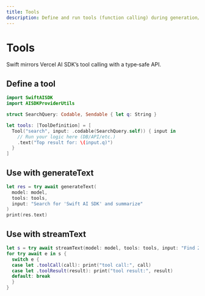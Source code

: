 ```yaml
---
title: Tools
description: Define and run tools (function calling) during generation/streaming.
---
```


# Tools

Swift mirrors Vercel AI SDK’s tool calling with a type‑safe API.

## Define a tool

```swift
import SwiftAISDK
import AISDKProviderUtils

struct SearchQuery: Codable, Sendable { let q: String }

let tools: [ToolDefinition] = [
  Tool("search", input: .codable(SearchQuery.self)) { input in
    // Run your logic here (DB/API/etc.)
    .text("Top result for: \(input.q)")
  }
]
```

## Use with generateText

```swift
let res = try await generateText(
  model: model,
  tools: tools,
  input: "Search for 'Swift AI SDK' and summarize"
)
print(res.text)
```

## Use with streamText

```swift
let s = try await streamText(model: model, tools: tools, input: "Find 2 facts about Vercel AI SDK")
for try await e in s {
  switch e {
  case let .toolCall(call): print("tool call:", call)
  case let .toolResult(result): print("tool result:", result)
  default: break
  }
}
```

